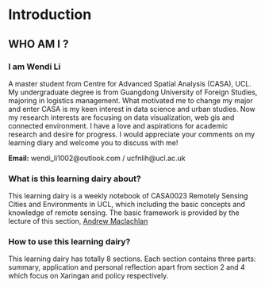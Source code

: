 # Introduction

## WHO AM I ?

### I am Wendi Li

A master student from Centre for Advanced Spatial Analysis (CASA), UCL. My undergraduate degree is from Guangdong University of Foreign Studies, majoring in logistics management. What motivated me to change my major and enter CASA is my keen interest in data science and urban studies. Now my research interests are focusing on data visualization, web gis and connected environment. I have a love and aspirations for academic research and desire for progress. I would appreciate your comments on my learning diary and welcome you to discuss with me!

**Email:** wendi_li1002@outlook.com / ucfnlih@ucl.ac.uk

### What is this learning dairy about?

This learning dairy is a weekly notebook of CASA0023 Remotely Sensing Cities and Environments in UCL, which including the basic concepts and knowledge of remote sensing. The basic framework is provided by the lecture of this section, [Andrew Maclachlan](https://github.com/andrewmaclachlan/CASA0023)  

### How to use this learning dairy?

This learning dairy has totally 8 sections. Each section contains three parts: summary, application and personal reflection apart from section 2 and 4 which focus on Xaringan and policy respectively.
